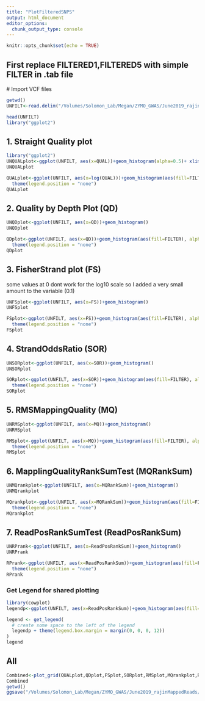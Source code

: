 ```yaml
---
title: "PlotFilteredSNPS"
output: html_document
editor_options: 
  chunk_output_type: console
---
```


```r
knitr::opts_chunk$set(echo = TRUE)
```
## First replace FILTERED1,FILTERED5 with simple FILTER in .tab file

 # Import VCF files
```r
getwd()
UNFILT<-read.delim("/Volumes/Solomon_Lab/Megan/ZYMO_GWAS/June2019_rajinMappedReads/GATK_vcfs/joint_genotype/AUS_NZ_450.plain.first.tab", header=T, stringsAsFactors=T)

head(UNFILT)
library("ggplot2")
```
## 1. Straight Quality plot
```r
library("ggplot2")
UNQUALplot<-ggplot(UNFILT, aes(x=QUAL))+geom_histogram(alpha=0.5)+ xlim(0,2000)
UNQUALplot

QUALplot<-ggplot(UNFILT, aes(x=log(QUAL)))+geom_histogram(aes(fill=FILTER), alpha=0.5)+
  theme(legend.position = "none")
QUALplot

```


## 2. Quality by Depth Plot (QD)
```r
UNQDplot<-ggplot(UNFILT, aes(x=QD))+geom_histogram()
UNQDplot

QDplot<-ggplot(UNFILT, aes(x=QD))+geom_histogram(aes(fill=FILTER), alpha=0.5)+
  theme(legend.position = "none")
QDplot

```

## 3. FisherStrand plot (FS)
some values at 0 dont work for the log10 scale so I added a very small amount to the variable (0.1)
```r
UNFSplot<-ggplot(UNFILT, aes(x=FS))+geom_histogram()
UNFSplot

FSplot<-ggplot(UNFILT, aes(x=FS))+geom_histogram(aes(fill=FILTER), alpha=0.5)+xlim(-1,25)+
  theme(legend.position = "none")
FSplot


```

## 4. StrandOddsRatio (SOR)
```r
UNSORplot<-ggplot(UNFILT, aes(x=SOR))+geom_histogram()
UNSORplot

SORplot<-ggplot(UNFILT, aes(x=SOR))+geom_histogram(aes(fill=FILTER), alpha=0.5)+
  theme(legend.position = "none")
SORplot

```

## 5. RMSMappingQuality (MQ)
```r
UNRMSplot<-ggplot(UNFILT, aes(x=MQ))+geom_histogram()
UNRMSplot

RMSplot<-ggplot(UNFILT, aes(x=MQ))+geom_histogram(aes(fill=FILTER), alpha=0.5)+
  theme(legend.position = "none")
RMSplot

```

## 6. MapplingQualityRankSumTest (MQRankSum)
```r
UNMQrankplot<-ggplot(UNFILT, aes(x=MQRankSum))+geom_histogram()
UNMQrankplot

MQrankplot<-ggplot(UNFILT, aes(x=MQRankSum))+geom_histogram(aes(fill=FILTER), alpha=0.5)+
  theme(legend.position = "none")
MQrankplot

```
## 7. ReadPosRankSumTest (ReadPosRankSum)
```r
UNRPrank<-ggplot(UNFILT, aes(x=ReadPosRankSum))+geom_histogram()
UNRPrank

RPrank<-ggplot(UNFILT, aes(x=ReadPosRankSum))+geom_histogram(aes(fill=FILTER), alpha=0.5)+
  theme(legend.position = "none")
RPrank

```

### Get Legend for shared plotting
```r
library(cowplot)
legendp<-ggplot(UNFILT, aes(x=ReadPosRankSum))+geom_histogram(aes(fill=FILTER), alpha=0.5)

legend <- get_legend(
  # create some space to the left of the legend
  legendp + theme(legend.box.margin = margin(0, 0, 0, 12))
)
legend
```

## All 
```r


Combined<-plot_grid(QUALplot,QDplot,FSplot,SORplot,RMSplot,MQrankplot,RPrank, align="v", ncol = 2, axis="lrtb") 
Combined
getwd()
ggsave("/Volumes/Solomon_Lab/Megan/ZYMO_GWAS/June2019_rajinMappedReads/GATK_vcfs/joint_genotype/NZ_AUS450_qualFilters.pdf", Combined, width = 24, height =32, units=c("cm"),dpi=300)


```

